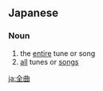 ==Japanese==
{{ja-kanjitab|ぜん|きょく|yomi=o}}

===Noun===
{{ja-noun|ぜんきょく}}

# the [[entire]] tune or song
# [[all]] tunes or [[song]]s

[[ja:全曲]]